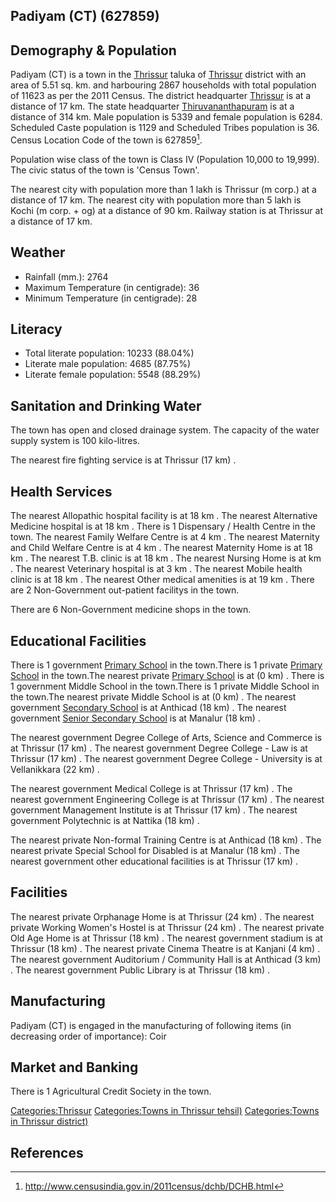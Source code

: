 {{Infobox settlement
| name=Padiyam (CT)
| native_name=
| native_name_lang=
| other_name=
| nickname=
| settlement_type=Town
| image_skyline=
| image_alt=
| image_caption=
| pushpin_map=India Kerala
| pushpin_label_position=right
| pushpin_map_alt=
| pushpin_map_caption=Location in Kerala, India
| latd=
| latm=
| lats=
| latNS=
| longd=
| longm=
| longs=
| longEW=
| coordinates_display=inline,title
| subdivision_type=Country
| subdivision_name={{flag|India}}
| subdivision_type1=[[States and territories of India|State]]
| subdivision_name1=Kerala 
| subdivision_type2=[[List of districts of India|District]]
| subdivision_name2=Thrissur
| subdivision_type3=Tahsil
| subdivision_name3=Thrissur
| website=
| established_title=<!-- Established -->
| established_date=
| founder=
| named_for=
| government_type=
| governing_body=
| unit_pref=Metric
| area_footnotes=
| area_rank=
| area_total_km2=5.51
| elevation_footnotes=
| elevation_m=
| population_total=11623
| population_as_of=2011
| population_rank=
| population_density_km2=2109
| population_demonym=
| population_footnotes=
| demographics_type1=Languages=
| demographics1_title1=Official=
| demographics1_info1=[[Malayalam language|Malayalam]]
| timezone1=[[Indian Standard Time|IST]]
| utc_offset1==+5:30
| postal_code_type=[[Postal Index Number|PIN]]
| postal_code=
| area_code_type=Telephone code
| area_code=
| registration_plate=
| blank1_name_sec1=Nearest city
| blank1_info_sec1=[[Thrissur (m corp.)]]
| blank2_name_sec1=[[Human sex ratio|Sex ratio]]
| blank2_info_sec1=1176
| blank3_name_sec1=Literacy
| blank3_info_sec1=88.04%
| blank1_name_sec2=[[2011 Census of India|2011 census]] code
| blank1_info_sec2=627859
| footnotes=
}}

== Padiyam (CT) (627859) ==

== Demography & Population ==

Padiyam (CT) is a town in the [[Thrissur]] taluka of [[Thrissur]] district with an area of 5.51 sq. km. and harbouring 2867 households with total population of 11623 as per the 2011 Census. The district headquarter [[Thrissur]] is at a distance of 17 km. The state headquarter [[Thiruvananthapuram]] is at a distance of 314 km. Male population is 5339 and female population is 6284. Scheduled Caste population is 1129 and Scheduled Tribes population is 36. Census Location Code of the town is 627859<ref>http://www.censusindia.gov.in/2011census/dchb/DCHB.html</ref>.

Population wise class of the town is Class IV (Population 10,000 to 19,999).
The civic status of the town is 'Census Town'.

The nearest city with population more than 1 lakh is Thrissur (m corp.) at a distance of 17 km. The nearest city with population more than 5 lakh is Kochi (m corp. + og)  at a distance of 90 km. Railway station is at Thrissur at a distance of 17 km.


== Weather ==  
* Rainfall (mm.): 2764 
* Maximum Temperature (in centigrade): 36
* Minimum Temperature (in centigrade): 28


== Literacy ==  
* Total literate population: 10233 (88.04%)
* Literate male population: 4685 (87.75%)
* Literate female population: 5548 (88.29%)


== Sanitation and Drinking Water ==  
The town has open and closed drainage system.
The capacity of the water supply system is 100 kilo-litres.

The nearest fire fighting service is at Thrissur (17 km) .


== Health Services ==
The nearest Allopathic hospital facility is at 18 km .
The nearest Alternative Medicine hospital is at 18 km .
There is 1 Dispensary / Health Centre in the town.
The nearest Family Welfare Centre is at 4 km .
The nearest Maternity and Child Welfare Centre is at 4 km .
The nearest Maternity Home is at 18 km .
The nearest T.B. clinic is at 18 km .
The nearest Nursing Home is at  km .
The nearest Veterinary hospital is at 3 km .
The nearest Mobile health clinic is at 18 km .
The nearest Other medical amenities is at 19 km .
There are 2 Non-Government out-patient facilitys in the town.


There are 6 Non-Government medicine shops in the town.


== Educational Facilities ==
There is 1 government [[Primary School]] in the town.There is 1 private [[Primary School]] in the town.The nearest private [[Primary School]] is at  (0 km) .
There is 1 government Middle School in the town.There is 1 private Middle School in the town.The nearest private Middle School is at  (0 km) .
The nearest government [[Secondary School]] is at Anthicad (18 km) .
The nearest government [[Senior Secondary School]] is at Manalur (18 km) .
 
 
 
 
 
The nearest government Degree College of Arts, Science and Commerce is at Thrissur (17 km) .
The nearest government Degree College - Law is at Thrissur (17 km) .
The nearest government Degree College - University is at Vellanikkara (22 km) .
 
The nearest government Medical College is at Thrissur (17 km) .
The nearest government Engineering College is at Thrissur (17 km) .
The nearest government Management Institute is at Thrissur (17 km) .
The nearest government Polytechnic is at Nattika (18 km) .
 
The nearest private Non-formal Training Centre is at Anthicad  (18 km) .
The nearest private Special School for Disabled is at Manalur  (18 km) .
The nearest government other educational facilities is at Thrissur (17 km) .


== Facilities ==
The nearest private Orphanage Home is at Thrissur (24 km) .
The nearest private Working Women's Hostel is at Thrissur (24 km) .
The nearest private Old Age Home is at Thrissur (18 km) .
The nearest government stadium is at Thrissur (18 km) .
The nearest private Cinema Theatre is at Kanjani (4 km) .
The nearest government Auditorium / Community Hall is at Anthicad (3 km) .
The nearest government Public Library is at Thrissur (18 km) .


== Manufacturing ==
Padiyam (CT) is engaged in the manufacturing of following items (in decreasing order of importance): Coir


== Market and Banking ==



There is 1 Agricultural Credit Society in the town.



[[Categories:Thrissur]]
[[Categories:Towns in Thrissur tehsil)]]
[[Categories:Towns in Thrissur district)]]


== References ==
{{Reflist}}


